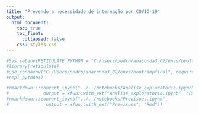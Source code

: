 ```yaml
---
title: "Prevendo a necessidade de internação por COVID-19"
output: 
  html_document:
    toc: true
    toc_float:
      collapsed: false
    css: styles.css
---
```


```r
#Sys.setenv(RETICULATE_PYTHON = "C:/Users/pedro/anaconda3_02/envs/bootcampfinal/python.exe")
#library(reticulate)
#use_condaenv("C:/Users/pedro/anaconda3_02/envs/bootcampfinal", required = TRUE)
#repl_python()
```

```r
#rmarkdown:::convert_ipynb("../../notebooks/Analise_exploratoria.ipynb", 
#             output = xfun::with_ext("Analise_exploratoria.ipynb", "Rmd"))
#rmarkdown:::convert_ipynb("../../notebooks/Previsoes.ipynb", 
#              output = xfun::with_ext("Previsoes", "Rmd"))
```

